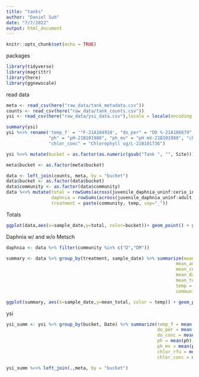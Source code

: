 ```yaml
---
title: "tanks"
author: "Daniel Suh"
date: "7/7/2022"
output: html_document
---
```


```r
knitr::opts_chunk$set(echo = TRUE)
```

packages
```r
library(tidyverse)
library(magrittr)
library(here)
library(ggnewscale)
```

read data
```r
meta <- read_csv(here("raw_data/tank_metadata.csv"))
counts <- read_csv(here("raw_data/tank_counts.csv"))
ysi <- read_csv(here("raw_data/ysi_data.csv"),locale = locale(encoding = "latin1"))
```


```r
summary(ysi)
ysi %<>% rename('temp_f' = '°F-21A104910', "do_per" = "DO %-21A106679", "do_conc" = "DO mg/L-21A106679",
                "ph" = "pH-21B101988", "ph_mv" = "pH mV-21B101988", "chlor_rfu" = "Chlorophyll RFU-21B101736",
                "chlor_conc" = "Chlorophyll ug/L-21B101736")

ysi %<>% mutate(bucket = as.factor(as.numeric(gsub("Tank ", "", Site))))
```

```r
meta$bucket <- as.factor(meta$bucket)
```


```r
data <- left_join(counts, meta, by = "bucket")
data$bucket <- as.factor(data$bucket)
data$community <- as.factor(data$community)
data %<>% mutate(total = rowSums(across(juvenile_daphnia_uninf:cerio_inf)), 
                 daphnia = rowSums(across(juvenile_daphnia_uninf:adult_daphnia_inf)),
                 treatment = paste(community, temp, sep="_"))
```

Totals
```r
ggplot(data,aes(x=sample_date,y=total, color=bucket))+ geom_point() + geom_line(aes(group = bucket)) + scale_color_discrete() + theme(legend.position = "none") + facet_wrap(vars(community)) 
```

Daphnia w/ and w/o Metsch
```r
daphnia <- data %>% filter(community %in% c("D","DM")) 
```


```r
summary <- data %>% group_by(treatment, sample_date) %>% summarize(mean_juvenile = mean(juvenile_daphnia_uninf),
                                                                mean_adult = mean(adult_daphnia_uninf),
                                                                mean_cerio = mean(cerio_uninf),
                                                                mean_daphnia = mean(daphnia),
                                                                mean_total = mean(total),
                                                                temp = temp,
                                                                community = community)

ggplot(summary, aes(x=sample_date,y=mean_total, color = temp)) + geom_point() + geom_line(aes(group=treatment)) + facet_wrap(vars(community))
```
ysi
```r
ysi_summ <- ysi %>% group_by(bucket, Date) %>% summarize(temp_f = mean(temp_f),
                                                         do_per = mean(do_per),
                                                         do_conc = mean(do_conc),
                                                         ph = mean(ph),
                                                         ph_mv = mean(ph_mv),
                                                         chlor_rfu = mean(chlor_rfu),
                                                         chlor_conc = mean(chlor_conc))

ysi_summ %<>% left_join(.,meta, by = "bucket")
```

```r

```

